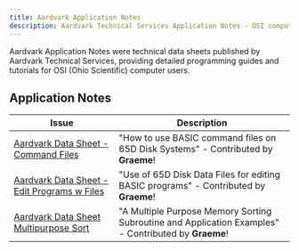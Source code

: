 ```yaml
---
title: Aardvark Application Notes
description: Aardvark Technical Services Application Notes - OSI computer programming guides
---
```


Aardvark Application Notes were technical data sheets published by Aardvark Technical Services, providing detailed programming guides and tutorials for OSI (Ohio Scientific) computer users.

## Application Notes

| Issue | Description |
|-------|-------------|
| [Aardvark Data Sheet - Command Files](/Aardvark/Aardvark_Data_Sheet_Basic_Command_Files.pdf) | "How to use BASIC command files on 65D Disk Systems" - Contributed by **Graeme**! |
| [Aardvark Data Sheet - Edit Programs w Files](/Aardvark/Aardvark_Data_Sheet_Data_File_Program_Edit.pdf) | "Use of 65D Disk Data Files for editing BASIC programs" - Contributed by **Graeme**! |
| [Aardvark Data Sheet Multipurpose Sort](/Aardvark/Aardvark_Data_Sheet_Multipurpose_Sort_Routine.pdf) | "A Multiple Purpose Memory Sorting Subroutine and Application Examples" - Contributed by **Graeme**! |